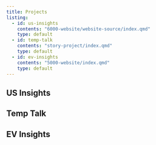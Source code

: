 ```yaml
---
title: Projects
listing: 
  - id: us-insights
    contents: "6000-website/website-source/index.qmd"
    type: default
  - id: temp-talk
    contents: "story-project/index.qmd"
    type: default
  - id: ev-insights
    contents: "5000-website/index.qmd"
    type: default
---
```


## US Insights

:::{#us-insights}
:::

## Temp Talk

:::{#temp-talk}
:::

## EV Insights

:::{#ev-insights}
:::